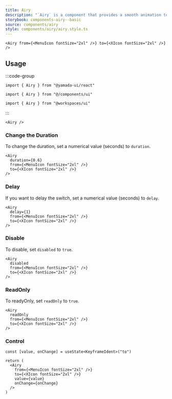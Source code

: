 ```yaml
---
title: Airy
description: "`Airy` is a component that provides a smooth animation to switch between two elements."
storybook: components-airy--basic
source: components/airy
style: components/airy/airy.style.ts
---
```


```tsx preview
<Airy from={<MenuIcon fontSize="2xl" />} to={<XIcon fontSize="2xl" />} />
```

## Usage

:::code-group

```tsx [package]
import { Airy } from "@yamada-ui/react"
```

```tsx [alias]
import { Airy } from "@/components/ui"
```

```tsx [monorepo]
import { Airy } from "@workspaces/ui"
```

:::

```tsx
<Airy />
```

### Change the Duration

To change the duration, set a numerical value (seconds) to `duration`.

```tsx preview
<Airy
  duration={0.6}
  from={<MenuIcon fontSize="2xl" />}
  to={<XIcon fontSize="2xl" />}
/>
```

### Delay

If you want to delay the switch, set a numerical value (seconds) to `delay`.

```tsx preview
<Airy
  delay={1}
  from={<MenuIcon fontSize="2xl" />}
  to={<XIcon fontSize="2xl" />}
/>
```

### Disable

To disable, set `disabled` to `true`.

```tsx preview
<Airy
  disabled
  from={<MenuIcon fontSize="2xl" />}
  to={<XIcon fontSize="2xl" />}
/>
```

### ReadOnly

To readyOnly, set `readOnly` to `true`.

```tsx preview
<Airy
  readOnly
  from={<MenuIcon fontSize="2xl" />}
  to={<XIcon fontSize="2xl" />}
/>
```

### Control

```tsx preview functional client
const [value, onChange] = useState<KeyframeIdent>("to")

return (
  <Airy
    from={<MenuIcon fontSize="2xl" />}
    to={<XIcon fontSize="2xl" />}
    value={value}
    onChange={onChange}
  />
)
```
